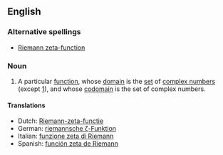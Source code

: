 ==English==
{{wikipedia}}

===Alternative spellings===
*[[Riemann zeta-function]]

===Noun===
{{en-noun|sg=the [[Riemann]] [[zeta]] [[function]]|-}}

# {{mathematics}} A particular [[function]], whose [[domain]] is the [[set]] of [[complex number]]s (except [[one|1]]), and whose [[codomain]] is the set of complex numbers.

====Translations====
*Dutch: [[Riemann-zeta-functie]]
*German: [[riemannsche ζ-Funktion]] {{f}}
*Italian: [[funzione zeta di Riemann]] {{f}}
*Spanish: [[función zeta de Riemann]] {{f}}